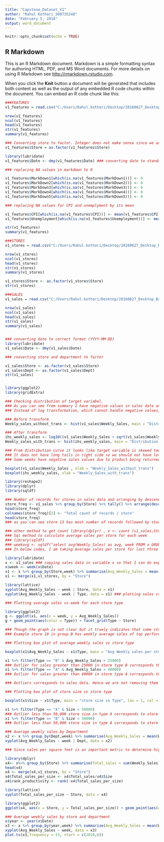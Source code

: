 ---
title: "Capstone_Dataset_V1"
author: "Rahul Kothari_500735248"
date: "February 5, 2018"
output: word_document
---

```{r setup, include=FALSE}
knitr::opts_chunk$set(echo = TRUE)
```

## R Markdown

This is an R Markdown document. Markdown is a simple formatting syntax for authoring HTML, PDF, and MS Word documents. For more details on using R Markdown see <http://rmarkdown.rstudio.com>.

When you click the **Knit** button a document will be generated that includes both content as well as the output of any embedded R code chunks within the document. You can embed an R code chunk like this:

```{r}
###FEATURES
v1_features = read.csv("C:/Users/Rahul.kothari/Desktop/20160627_Desktop_Backup/Ryerson/CKME_136_Capstone/Dataset/Features data set.csv", head = TRUE)

nrow(v1_features)
ncol(v1_features)
head(v1_features)
str(v1_features)
summary(v1_features)

### Converting store to factor. Integer does not make sense since we are referencing store by number 
v1_features$Store = as.factor(v1_features$Store)

library(lubridate)
v1_features$Date <- dmy(v1_features$Date) ### converting date to standard R format (YYYY-MM-DD) using lubridate package

### replacing NA values in markdown to 0 

v1_features$MarkDown1[which(is.na(v1_features$MarkDown1))] <- 0
v1_features$MarkDown2[which(is.na(v1_features$MarkDown2))] <- 0
v1_features$MarkDown3[which(is.na(v1_features$MarkDown3))] <- 0
v1_features$MarkDown4[which(is.na(v1_features$MarkDown4))] <- 0
v1_features$MarkDown5[which(is.na(v1_features$MarkDown5))] <- 0

### replacing NA values for CPI and unemplyment by its mean

v1_features$CPI[which(is.na(v1_features$CPI))] <- mean(v1_features$CPI, na.rm = TRUE)
v1_features$Unemployment[which(is.na(v1_features$Unemployment))] <- mean(v1_features$Unemployment, na.rm = TRUE)

str(v1_features)
summary(v1_features)

###STORES
v1_stores = read.csv("C:/Users/Rahul.kothari/Desktop/20160627_Desktop_Backup/Ryerson/CKME_136_Capstone/Dataset/stores data-set.csv", head = TRUE)

nrow(v1_stores)
ncol(v1_stores)
head(v1_stores)
str(v1_stores)
summary(v1_stores)

v1_stores$Store <- as.factor(v1_stores$Store)
str(v1_stores)

###SALES
v1_sales = read.csv("C:/Users/Rahul.kothari/Desktop/20160627_Desktop_Backup/Ryerson/CKME_136_Capstone/Dataset/sales data-set.csv", head = TRUE)

nrow(v1_sales)
ncol(v1_sales)
head(v1_sales)
str(v1_sales)
summary(v1_sales)


### converting date to correct format (YYYY-MM-DD)
library(lubridate)
v1_sales$Date <- dmy(v1_sales$Date) 

### converting store and department to factor

v1_sales$Store <- as.factor(v1_sales$Store)
v1_sales$Dept <- as.factor(v1_sales$Dept)
str(v1_sales)


library(ggplot2)
library(gridExtra)

### Checking distribution of target variabel. 
### As you can see from summary I have negative values in sales data and range of my data is pretty big.Hence I need to transform my data 
### Instead of log transformation, which cannot handle negative values, I am transforming my data to "Inverse hyperbolic sine transform"

### Before transform
Weekly_sales_without_trans <- hist(v1_sales$Weekly_Sales, main = "Distribution of Weekly_sales", xlab = "Weekly_Sales", col = "red", las = 1, breaks = 50)

### After transform
ihs_weekly_sales <- log10((v1_sales$Weekly_Sales + sqrt(v1_sales$Weekly_Sales^2+1)))
Weekly_sales_with_trans <- hist(ihs_weekly_sales, main = "Distribution of weekly_sales", xlab = "Weekly_Sales", col = "red", las = 1, breaks = 50)

### From distribution curve it looks like target variable is skewed towards right. Mean is not equal to median. 
### It does not have long tails in right side so we should not have lots of outliers. But in Negative  
### Some weeks have negative sales values due to product being returned.

boxplot(v1_sales$Weekly_Sales , xlab = "Weekly_Sales_without_trans")
boxplot(ihs_weekly_sales, xlab = "Weekly_Sales_with_trans")

library(reshape2)
library(dplyr)
library(sqldf)

### Number of records for stores in sales data and arranging by descending order
store_freq <- v1_sales %>% group_by(Store) %>% tally() %>% arrange(desc(n))
head(store_freq)
colnames(store_freq)[2] <- "Total count of records / store"
head(store_freq)
### as you can see store 13 has most number of records followed by store 10,4 and 1

### other method to get count library(dplyr) , x <- count (v1_sales,Store). Dont put store in semicolon ""
### Sql method to calculate average sales per store for each week
### library(sqldf)
### weekavg <- sqldf("select avg(Weekly_Sales) as avg, week FROM x GROUP BY week")
### In below codes, I am taking Average sales per store for last three years of data

library(lubridate)
x <- v1_sales ### copying sales data in variable x so that I can do exploratory analysis without risking my original sales data
x$week <- week(x$Date)
x1 <- x %>% group_by(Store,week) %>% summarise(Avg_Weekly_Sales = mean(Weekly_Sales))
x1 <- merge(x1,v1_stores, by = "Store")

library(lattice)
xyplot(Avg_Weekly_Sales ~ week | Store, data = x1)
xyplot(Avg_Weekly_Sales ~ week | Type, data = x1) ### plotting sales vs type, does not represent clear indication of store id. 

### Plotting average sales vs week for each store type

library(ggplot2)
g <- ggplot(x1, aes(x = week, y = Avg_Weekly_Sales))
g + geom_point(aes(color = Type)) + facet_grid(Type ~ Store)

### Though the graph is not clear but it truely indicates that some stores within the same group are high performers. 
### Example store 10 in group B has weekly average sales of top performers in store A

### Plotting box plot of average weekly sales vs store type

boxplot(x1$Avg_Weekly_Sales ~ x1$Type, main = "Avg Weekly sales per store vs Type", las = 1, col = c("red", "yellow","green"), xlab = "store_type", ylab = "Avg_weekly_sales/store")

x1 %>% filter(Type == "B" & Avg_Weekly_Sales > 25000)
### Outlier for sales greater than 25000 in store type B corresponds tO store 10 (week 5 to 52) and store 23 (week 48 to 52)  
x1 %>% filter(Type == "A" & Avg_Weekly_Sales > 40000)
### Outlier for sales greater than 40000 in store type A corresponds tO week 51 (store # 13,14,20 & 4) and week 52 (store 20)

### Outliers corresponds to sales data. Hence we are not removing them and keeping it to build our models.

### Plotting box plot of store size vs store type

boxplot(x1$Size ~ x1$Type, main = "store size vs Type", las = 1, col = c("red", "yellow","green"), xlab = "store_type", ylab = "store size")

x1 %>% filter(Type == "A" & Size < 50000)
### Outlier less than 50,000 store size in type A corresponds to store # 33 & 36 
x1 %>% filter(Type == "B" & Size < 50000)
### Outlier less than 50,000 store size in type A corresponds to store # 3 (week 1 to 53) & 5 (week 1 to 53)

### Average weekly sales by Department
x2 <- x %>% group_by(Dept,week) %>% summarise(Avg_Weekly_Sales = mean(Weekly_Sales))
xyplot(Avg_Weekly_Sales ~ week | Dept, data = x2)

### Since sales per square feet is an important metric to determine high performing stores. We take average sales per year for each store and divide by size (Note:- since we dont have square feet we are taking size). 

library(dplyr)
x4<- x%>% group_by(Store) %>% summarise(Total_sales = sum(Weekly_Sales)) %>% arrange(desc(Total_sales))
head(x4)
x4 <- merge(x4,v1_stores, by = "Store")
x4$Total_sales_per_size <- x4$Total_sales/x4$Size
x4$rank_productivity <- rank(-x4$Total_sales_per_size)

library(lattice)
xyplot(Total_sales_per_size ~ Store, data = x4)

library(ggplot2)
ggplot(x4, aes(x = Store, y = Total_sales_per_size)) + geom_point(aes(color = Type)) 

### Average weekly sales by store and department 
x$year <- year(x$Date)
x3 <- x %>% group_by(year,week) %>% summarise(Avg_Weekly_Sales = mean(Weekly_Sales))
xyplot(Avg_Weekly_Sales ~ week, data = x3)
plot.ts(x3,frequency = 53, start = c(2010,6))


```


